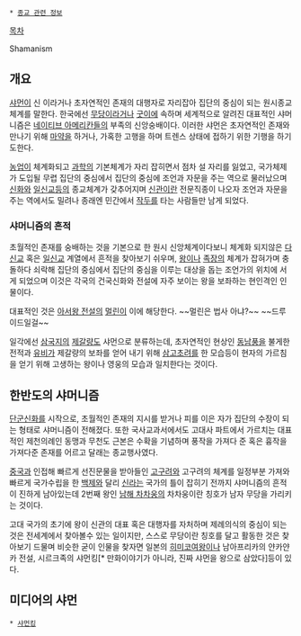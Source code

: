  * [[종교 관련 정보]]

[[목차]]

Shamanism
== 개요 ==
[[샤먼]]이 신 이라거나 초자연적인 존재의 대행자로 자리잡아 집단의 중심이 되는 원시종교체계를 말한다.
한국에선 [[무당]]이라거나 [[굿]]이에 속하며 세계적으로 알려진 대표적인 샤머니즘은 [[네이티브 아메리칸]]들의 부족의 신앙숭배이다. 이러한 샤먼은 초자연적인 존재와 만나기 위해 [[마약]]을 하거나, 가혹한 고행을 하며 트렌스 상태에 접하기 위한 기행을 하기도한다.

[[농업]]이 체계화되고 [[과학]]의 기본체계가 자리 잡히면서 점차 설 자리를 잃었고, 국가체제가 도입될 무렵 집단의 중심에서 집단의 중심에 조언과 자문을 주는 역으로 물러났으며 [[신화]]와 [[일신교]]등의 종교체계가 갖추어지며 [[신관]]이란 전문직종이 나오자 조언과 자문을 주는 역에서도 밀려나 종래엔 민간에서 [[작두]]를 타는 사람들만 남게 되었다.
=== 샤머니즘의 흔적 ===
초월적인 존재를 숭배하는 것을 기본으로 한 원시 신앙체계이다보니 체계화 되지않은 [[다신교]] 혹은 [[일신교]] 계열에서 흔적을 찾아보기 쉬우며, [[왕]]이나 [[족장]]의 체계가 잡혀가며 충돌하다 쇠락해 집단의 중심에서 집단의 중심을 이루는 대상을 돕는 조언가의 위치에 서게 되었으며 이것은 각국의 건국신화와 전설에 자주 보이는 왕을 보좌하는 현인격인 인물이다.

대표적인 것은 [[아서왕 전설]]의 [[멀린]]이 이에 해당한다. ~~멀린은 법사 아냐?~~ ~~드루이드일걸~~

일각에선 [[삼국지]]의 [[제갈량]]도 샤먼으로 분류하는데, 초자연적인 현상인 [[동남풍]]을 불게한 전적과 [[유비]]가 제갈량의 보좌를 얻어 내기 위해 [[삼고초려]]를 한 모습등이 현자의 가르침을 얻기 위해 고생하는 왕이나 영웅의 모습과 일치한다는 것이다.
== 한반도의 샤머니즘 ==
[[단군신화]]를 시작으로, 초월적인 존재의 지시를 받거나 피를 이은 자가 집단의 수장이 되는 형태로 샤머니즘이 전해졌다.
또한 국사교과서에서도 고대사 파트에서 가르치는 대표적인 제천의례인 동맹과 무천도 근본은 수확을 기념하며 풍작을 가져다 준 혹은 흉작을 가져다준 존재를 어르고 달래는 종교행사였다.

[[중국]]과 인접해 빠르게 선진문물을 받아들인 [[고구려]]와 고구려의 체계를 일정부분 가져와 빠르게 국가수립을 한 [[백제]]와 달리 [[신라]]는 국가의 틀이 잡히기 전까지 샤머니즘의 흔적이 진하게 남아있는데 2번째 왕인 [[남해 차차웅]]의 차차웅이란 칭호가 남자 무당을 가리키는 것이다.

고대 국가의 초기에 왕이 신관의 대표 혹은 대행자를 자처하며 제례의식의 중심이 되는 것은 전세계에서 찾아볼수 있는 일이지만, 스스로 무당이란 칭호를 달고 활동한 것은 찾아보기 드물며 비슷한 굳이 인물을 찾자면 일본의 [[히미코]]여왕이나 남아프리카의 얀카얀카 전설, 시르크족의 샤먼킹[* 만화이야기가 아니라, 진짜 샤먼을 왕으로 삼았다]등이 있다.

== 미디어의 샤먼 ==
 * [[샤먼킹]]
